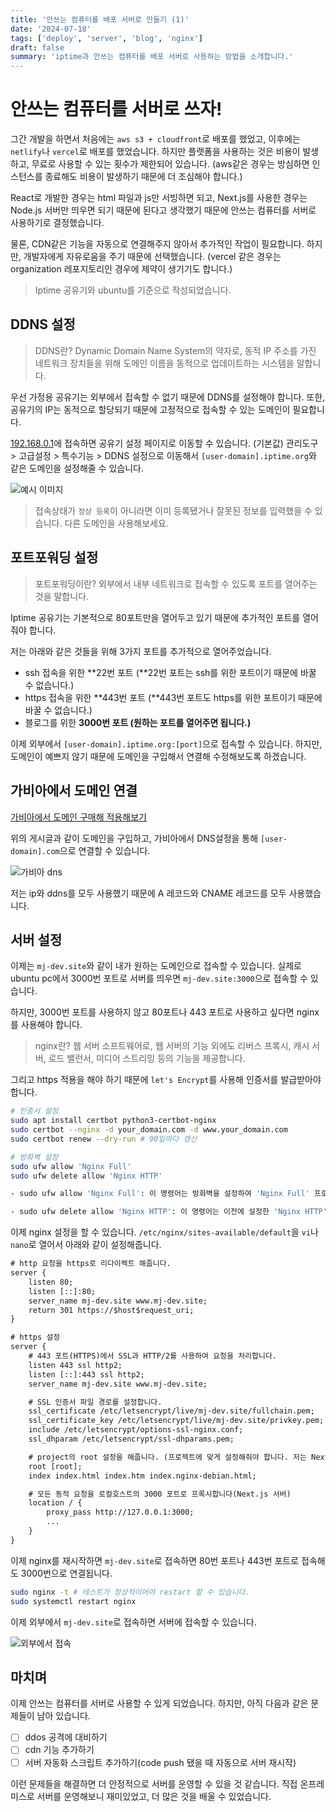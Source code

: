 ```yaml
---
title: '안쓰는 컴퓨터를 배포 서버로 만들기 (1)'
date: '2024-07-18'
tags: ['deploy', 'server', 'blog', 'nginx']
draft: false
summary: 'iptime과 안쓰는 컴퓨터를 배포 서버로 사용하는 방법을 소개합니다.'
---
```


# 안쓰는 컴퓨터를 서버로 쓰자!

그간 개발을 하면서 처음에는 `aws s3 + cloudfront`로 배포를 했었고, 이후에는 `netlify`나 `vercel`로 배포를 했었습니다.
하지만 플랫폼을 사용하는 것은 비용이 발생하고, 무료로 사용할 수 있는 횟수가 제한되어 있습니다. (aws같은 경우는 방심하면 인스턴스를 종료해도 비용이 발생하기 때문에 더 조심해야 합니다.)

React로 개발한 경우는 html 파일과 js만 서빙하면 되고, Next.js를 사용한 경우는 Node.js 서버만 띄우면 되기 때문에 된다고 생각했기 때문에 안쓰는 컴퓨터를 서버로 사용하기로 결정했습니다.

물론, CDN같은 기능을 자동으로 연결해주지 않아서 추가적인 작업이 필요합니다. 하지만, 개발자에게 자유로움을 주기 때문에 선택했습니다. (vercel 같은 경우는 organization 레포지토리인 경우에 제약이 생기기도 합니다.)

> Iptime 공유기와 ubuntu를 기준으로 작성되었습니다.

## DDNS 설정

> DDNS란? Dynamic Domain Name System의 약자로, 동적 IP 주소를 가진 네트워크 장치들을 위해 도메인 이름을 동적으로 업데이트하는 시스템을 말합니다.

우선 가정용 공유기는 외부에서 접속할 수 없기 때문에 DDNS를 설정해야 합니다. 또한, 공유기의 IP는 동적으로 할당되기 때문에 고정적으로 접속할 수 있는 도메인이 필요합니다.

[192.168.0.1](http://192.168.0.1)에 접속하면 공유기 설정 페이지로 이동할 수 있습니다. (기본값)
관리도구 > 고급설정 > 특수기능 > DDNS 설정으로 이동해서 `[user-domain].iptime.org`와 같은 도메인을 설정해줄 수 있습니다.

![예시 이미지](/static/images/iptime-deploy/iptime-ddns.png)

> 접속상태가 `정상 등록`이 아니라면 이미 등록됐거나 잘못된 정보를 입력했을 수 있습니다. 다른 도메인을 사용해보세요.

## 포트포워딩 설정

> 포트포워딩이란? 외부에서 내부 네트워크로 접속할 수 있도록 포트를 열어주는 것을 말합니다.

Iptime 공유기는 기본적으로 80포트만을 열어두고 있기 때문에 추가적인 포트를 열어줘야 합니다.

저는 아래와 같은 것들을 위해 3가지 포트를 추가적으로 열어주었습니다.

- ssh 접속을 위한 **22번 포트 (**22번 포트는 ssh를 위한 포트이기 때문에 바꿀 수 없습니다.)
- https 접속을 위한 **443번 포트 (**443번 포트도 https를 위한 포트이기 때문에 바꿀 수 없습니다.)
- 블로그를 위한 **3000번 포트 (원하는 포트를 열어주면 됩니다.)**

이제 외부에서 `[user-domain].iptime.org:[port]`으로 접속할 수 있습니다.
하지만, 도메인이 예쁘지 않기 때문에 도메인을 구입해서 연결해 수정해보도록 하겠습니다.

## 가비아에서 도메인 연결

[가비아에서 도메인 구매해 적용해보기](https://velog.io/@soluinoon/%EA%B0%80%EB%B9%84%EC%95%84%EC%97%90%EC%84%9C-%EB%8F%84%EB%A9%94%EC%9D%B8-%EA%B5%AC%EB%A7%A4%ED%95%B4-%EC%A0%81%EC%9A%A9%ED%95%B4%EB%B3%B4%EA%B8%B0)

위의 게시글과 같이 도메인을 구입하고, 가비아에서 DNS설정을 통해 `[user-domain].com`으로 연결할 수 있습니다.

![가비아 dns](/static/images/iptime-deploy/gabia-dns.png)

저는 ip와 ddns를 모두 사용했기 때문에 A 레코드와 CNAME 레코드를 모두 사용했습니다.

## 서버 설정

이제는 `mj-dev.site`와 같이 내가 원하는 도메인으로 접속할 수 있습니다.
실제로 ubuntu pc에서 3000번 포트로 서버를 띄우면 `mj-dev.site:3000`으로 접속할 수 있습니다.

하지만, 3000번 포트를 사용하지 않고 80포트나 443 포트로 사용하고 싶다면 nginx를 사용해야 합니다.

> nginx란? 웹 서버 소프트웨어로, 웹 서버의 기능 외에도 리버스 프록시, 캐시 서버, 로드 밸런서, 미디어 스트리밍 등의 기능을 제공합니다.

그리고 https 적용을 해야 하기 때문에 `let's Encrypt`를 사용해 인증서를 발급받아야 합니다.

```bash
# 인증서 설정
sudo apt install certbot python3-certbot-nginx
sudo certbot --nginx -d your_domain.com -d www.your_domain.com
sudo certbot renew --dry-run # 90일마다 갱신

# 방화벽 설정
sudo ufw allow 'Nginx Full'
sudo ufw delete allow 'Nginx HTTP'

- sudo ufw allow 'Nginx Full': 이 명령어는 방화벽을 설정하여 'Nginx Full' 프로파일을 허용합니다. 'Nginx Full'은 Nginx가 사용하는 모든 포트(80(HTTP)와 443(HTTPS))를 열어서 외부에서 Nginx 웹 서버에 접근할 수 있도록 합니다.

- sudo ufw delete allow 'Nginx HTTP': 이 명령어는 이전에 설정한 'Nginx HTTP' 규칙을 삭제합니다. 'Nginx HTTP' 규칙은 기본적으로 포트 80(HTTP)에 대한 접근을 허용하도록 설정되어 있으나, 이 명령어를 사용하면 이 규칙을 삭제하게 됩니다.
```

이제 nginx 설정을 할 수 있습니다.
`/etc/nginx/sites-available/default`을 `vi`나 `nano`로 열어서 아래와 같이 설정해줍니다.

```txt
# http 요청을 https로 리다이렉트 해줍니다.
server {
    listen 80;
    listen [::]:80;
    server_name mj-dev.site www.mj-dev.site;
    return 301 https://$host$request_uri;
}

# https 설정
server {
    # 443 포트(HTTPS)에서 SSL과 HTTP/2를 사용하여 요청을 처리합니다.
    listen 443 ssl http2;
    listen [::]:443 ssl http2;
    server_name mj-dev.site www.mj-dev.site;

    # SSL 인증서 파일 경로를 설정합니다.
    ssl_certificate /etc/letsencrypt/live/mj-dev.site/fullchain.pem;
    ssl_certificate_key /etc/letsencrypt/live/mj-dev.site/privkey.pem;
    include /etc/letsencrypt/options-ssl-nginx.conf;
    ssl_dhparam /etc/letsencrypt/ssl-dhparams.pem;

    # project의 root 설정을 해줍니다. (프로젝트에 맞게 설정해줘야 합니다. 저는 Next.js를 사용했기 때문에 프로젝트 경로로 지정해줬습니다)
    root [root];
    index index.html index.htm index.nginx-debian.html;

    # 모든 동적 요청을 로컬호스트의 3000 포트로 프록시합니다(Next.js 서버)
    location / {
        proxy_pass http://127.0.0.1:3000;
        ...
    }
}
```

이제 nginx를 재시작하면 `mj-dev.site`로 접속하면 80번 포트나 443번 포트로 접속해도 3000번으로 연결됩니다.

```bash
sudo nginx -t # 테스트가 정상적이어야 restart 할 수 있습니다.
sudo systemctl restart nginx
```

이제 외부에서 `mj-dev.site`로 접속하면 서버에 접속할 수 있습니다.

![외부에서 접속](/static/images/iptime-deploy/success-deploy.png)

## 마치며

이제 안쓰는 컴퓨터를 서버로 사용할 수 있게 되었습니다.
하지만, 아직 다음과 같은 문제들이 남아 있습니다.

- [ ] ddos 공격에 대비하기
- [ ] cdn 기능 추가하기
- [ ] 서버 자동화 스크립트 추가하기(code push 됐을 때 자동으로 서버 재시작)

이런 문제들을 해결하면 더 안정적으로 서버를 운영할 수 있을 것 같습니다.
직접 온프레미스로 서버를 운영해보니 재미있었고, 더 많은 것을 배울 수 있었습니다.
